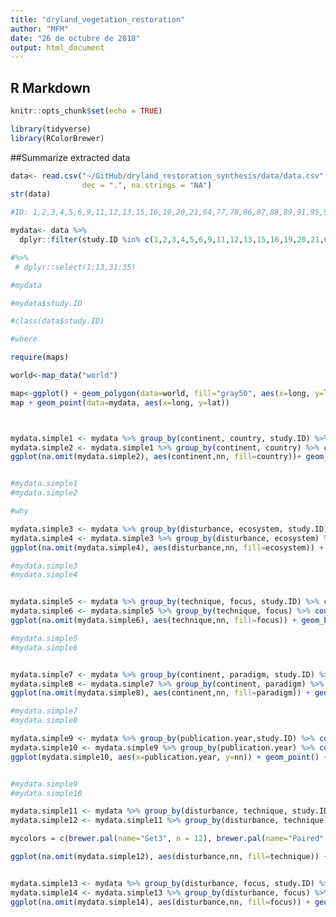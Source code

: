 ```yaml
---
title: "dryland_vegetation_restoration"
author: "MFM"
date: "26 de octubre de 2018"
output: html_document
---
```


## R Markdown

```r
knitr::opts_chunk$set(echo = TRUE)

```

```r

library(tidyverse)
library(RColorBrewer)

```

##Summarize extracted data

```r

data<- read.csv("~/GitHub/dryland_restoration_synthesis/data/data.csv", header= T, sep= ",",
                dec = ".", na.strings = "NA")
str(data)

```

```r

#ID: 1,2,3,4,5,6,9,11,12,13,15,16,19,20,21,64,77,78,86,87,88,89,91,95,98,104 articles with data extracted

mydata<- data %>% 
  dplyr::filter(study.ID %in% c(1,2,3,4,5,6,9,11,12,13,15,16,19,20,21,64,77,78,86,87,88,89,91,95,98,104))

#%>%  
 # dplyr::select(1:13,31:35) 

#mydata

#mydata$study.ID

#class(data$study.ID)
```

```r

#where

require(maps)

world<-map_data("world")

map<-ggplot() + geom_polygon(data=world, fill="gray50", aes(x=long, y=lat, group=group))
map + geom_point(data=mydata, aes(x=long, y=lat)) 



mydata.simple1 <- mydata %>% group_by(continent, country, study.ID) %>% count()
mydata.simple2 <- mydata.simple1 %>% group_by(continent, country) %>% count()
ggplot(na.omit(mydata.simple2), aes(continent,nn, fill=country))+ geom_bar(stat = "identity") + coord_flip(ylim=0:25) +scale_fill_brewer(palette ="Spectral")


#mydata.simple1
#mydata.simple2
```

```r
#why

mydata.simple3 <- mydata %>% group_by(disturbance, ecosystem, study.ID) %>% count()
mydata.simple4 <- mydata.simple3 %>% group_by(disturbance, ecosystem) %>% count()
ggplot(na.omit(mydata.simple4), aes(disturbance,nn, fill=ecosystem)) + geom_bar(stat = "identity") + coord_flip(ylim=0:25) + scale_fill_brewer(palette = "Blues")

#mydata.simple3
#mydata.simple4


mydata.simple5 <- mydata %>% group_by(technique, focus, study.ID) %>% count()
mydata.simple6 <- mydata.simple5 %>% group_by(technique, focus) %>% count()
ggplot(na.omit(mydata.simple6), aes(technique,nn, fill=focus)) + geom_bar(stat = "identity") + coord_flip(ylim=0:25) + scale_fill_brewer(palette = "Blues")

#mydata.simple5
#mydata.simple6


mydata.simple7 <- mydata %>% group_by(continent, paradigm, study.ID) %>% count()
mydata.simple8 <- mydata.simple7 %>% group_by(continent, paradigm) %>% count()
ggplot(na.omit(mydata.simple8), aes(continent,nn, fill=paradigm)) + geom_bar(stat = "identity") + coord_flip(ylim=0:25) + scale_fill_brewer(palette = "Blues")

#mydata.simple7
#mydata.simple8

mydata.simple9 <- mydata %>% group_by(publication.year,study.ID) %>% count()
mydata.simple10 <- mydata.simple9 %>% group_by(publication.year) %>% count()
ggplot(mydata.simple10, aes(x=publication.year, y=nn)) + geom_point() + xlim (2002, 2018)


#mydata.simple9
#mydata.simple10

mydata.simple11 <- mydata %>% group_by(disturbance, technique, study.ID) %>% count()
mydata.simple12 <- mydata.simple11 %>% group_by(disturbance, technique) %>% count()

mycolors = c(brewer.pal(name="Set3", n = 12), brewer.pal(name="Paired", n = 12))

ggplot(na.omit(mydata.simple12), aes(disturbance,nn, fill=technique)) + geom_bar(stat = "identity") + coord_flip(ylim=0:25) + scale_fill_manual(values = mycolors)


mydata.simple13 <- mydata %>% group_by(disturbance, focus, study.ID) %>% count()
mydata.simple14 <- mydata.simple13 %>% group_by(disturbance, focus) %>% count()
ggplot(na.omit(mydata.simple14), aes(disturbance,nn, fill=focus)) + geom_bar(stat = "identity") + coord_flip(ylim=0:25) + scale_fill_brewer(palette = "Blues")

```



